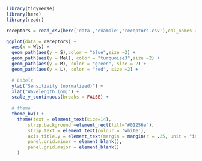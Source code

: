 ```r
library(tidyverse)
library(here)
library(readr)
```
```r
receptors = read_csv(here('data','example','receptors.csv'),col_names = c("Wls","L","M","S","Mel"))
```
```r
ggplot(data = receptors) +
  aes(x = Wls) +
  geom_path(aes(y = S),color = "blue",size =2) +
  geom_path(aes(y = Mel), color = "turquoise3",size =2) +
  geom_path(aes(y = M), color = "green", size = 2) +
  geom_path(aes(y = L), color = "red", size =2) +

  # Labels
  ylab("Sensitivity (normalized)") +
  xlab("Wavelength (nm)") +
  scale_y_continuous(breaks = FALSE) +
    
  # theme
  theme_bw() +  
    theme(text = element_text(size=14),
        strip.background =element_rect(fill="#01256e"),
        strip.text = element_text(colour = 'white'),
        axis.title.y = element_text(margin = margin(r = .25, unit = "in")),
        panel.grid.minor = element_blank(),
        panel.grid.major = element_blank()
    )
```